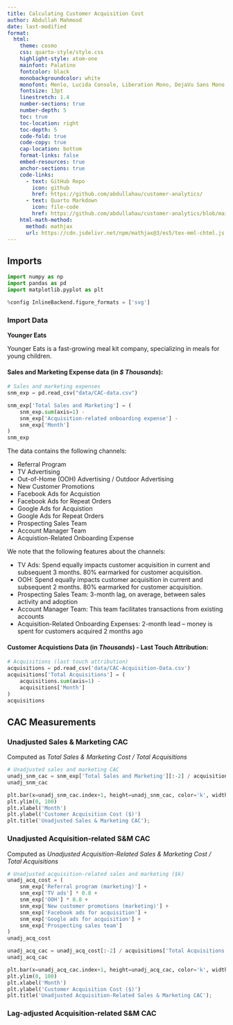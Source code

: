 ```yaml
---
title: Calculating Customer Acquisition Cost
author: Abdullah Mahmood
date: last-modified
format:
  html:
    theme: cosmo
    css: quarto-style/style.css
    highlight-style: atom-one
    mainfont: Palatino
    fontcolor: black
    monobackgroundcolor: white
    monofont: Menlo, Lucida Console, Liberation Mono, DejaVu Sans Mono, Bitstream Vera Sans Mono, Courier New, monospace
    fontsize: 13pt
    linestretch: 1.4
    number-sections: true
    number-depth: 5
    toc: true
    toc-location: right
    toc-depth: 5
    code-fold: true
    code-copy: true
    cap-location: bottom
    format-links: false
    embed-resources: true
    anchor-sections: true
    code-links:
      - text: GitHub Repo
        icon: github
        href: https://github.com/abdullahau/customer-analytics/
      - text: Quarto Markdown
        icon: file-code
        href: https://github.com/abdullahau/customer-analytics/blob/main/buyer-behavior-summary-transaction-log.qmd
    html-math-method:
      method: mathjax
      url: https://cdn.jsdelivr.net/npm/mathjax@3/es5/tex-mml-chtml.js
---
```


## Imports

```python
import numpy as np
import pandas as pd
import matplotlib.pyplot as plt

%config InlineBackend.figure_formats = ['svg']
```

### Import Data

**Younger Eats**

Younger Eats is a fast-growing meal kit company, specializing in meals for young children.

#### Sales and Marketing Expense data (in *\$ Thousands*):

```python
# Sales and marketing expenses
snm_exp = pd.read_csv("data/CAC-data.csv")

snm_exp['Total Sales and Marketing'] = (
    snm_exp.sum(axis=1) - 
    snm_exp['Acquisition-related onboarding expense'] - 
    snm_exp['Month']
)
snm_exp
```

The data contains the following channels:

-   Referral Program
-   TV Advertising
-   Out-of-Home (OOH) Advertising / Outdoor Advertising
-   New Customer Promotions
-   Facebook Ads for Acquistion
-   Facebook Ads for Repeat Orders
-   Google Ads for Acquistion
-   Google Ads for Repeat Orders
-   Prospecting Sales Team
-   Account Manager Team
-   Acquistion-Related Onboarding Expense

We note that the following features about the channels:

-   TV Ads: Spend equally impacts customer acquisition in current and subsequent 3 months. 80% earmarked for customer acquisition.
-   OOH: Spend equally impacts customer acquisition in current and subsequent 2 months. 80% earmarked for customer acquisition.
-   Prospecting Sales Team: 3-month lag, on average, between sales activity and adoption
-   Account Manager Team: This team facilitates transactions from existing accounts
-   Acquisition-Related Onboarding Expenses: 2-month lead -- money is spent for customers acquired 2 months ago

#### Customer Acquistions Data (in *Thousands*) - Last Touch Attribution:

```python
# Acquisitions (last touch attribution)
acquisitions = pd.read_csv('data/CAC-Acquisition-Data.csv')
acquisitions['Total Acquisitions'] = (
    acquisitions.sum(axis=1) - 
    acquisitions['Month']
)
acquisitions
```

## CAC Measurements

### Unadjusted Sales & Marketing CAC

Computed as *Total Sales & Marketing Cost / Total Acquisitions*

```python
# Unadjusted sales and marketing CAC
unadj_snm_cac = snm_exp['Total Sales and Marketing'][:-2] / acquisitions['Total Acquisitions']
unadj_snm_cac
```

```python
plt.bar(x=unadj_snm_cac.index+1, height=unadj_snm_cac, color='k', width=0.5)
plt.ylim(0, 100)
plt.xlabel('Month')
plt.ylabel('Customer Acquisition Cost ($)')
plt.title('Unadjusted Sales & Marketing CAC');
```

### Unadjusted Acquisition-related S&M CAC

Computed as *Unadjusted Acquisition-Related Sales & Marketing Cost / Total Acquisitions*

```python
# Unadjusted acquisition-related sales and marketing ($k)
unadj_acq_cost = (
    snm_exp['Referral program (marketing)'] +
    snm_exp['TV ads'] * 0.8 +
    snm_exp['OOH'] * 0.8 +
    snm_exp['New customer promotions (marketing)'] +
    snm_exp['Facebook ads for acquisition'] + 
    snm_exp['Google ads for acquisition'] + 
    snm_exp['Prospecting sales team']
)
unadj_acq_cost
```

```python
unadj_acq_cac = unadj_acq_cost[:-2] / acquisitions['Total Acquisitions']
unadj_acq_cac
```

```python
plt.bar(x=unadj_acq_cac.index+1, height=unadj_acq_cac, color='k', width=0.5)
plt.ylim(0, 100)
plt.xlabel('Month')
plt.ylabel('Customer Acquisition Cost ($)')
plt.title('Unadjusted Acquisition-Related Sales & Marketing CAC');
```

### Lag-adjusted Acquisition-related S&M CAC